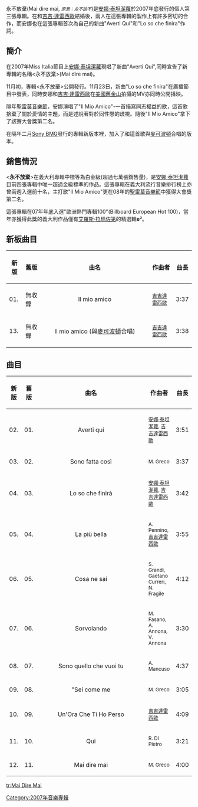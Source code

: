 {{Album infobox |
  Name        = 永不放棄 <Mai dire Mai>|
  Type        = 專輯 |
  Artist      = [[Anna_Tatangelo|Anna Tatangelo]] |
  Cover       = |
  Released    = 2007年11月 <small>([[義大利|義大利]])</small> |
  Recorded    = |
  Genre       = [[輕搖滾|輕搖滾]]、[[拉丁|拉丁]]、[[抒情|抒情]]|
  Length      = 41分59秒|
  Label       = [[Sony_BMG|Sony BMG]]|
  Producer    = [[Sony_BMG|Sony BMG]] |
  Reviews     = |
  Last album  = 郊區女孩 <br>Ragazza di periferia |
  This album  = '''永不放棄''' <br>Mai dire mai|
  Next album  = 女人至上 <br>Nel mondo delle donne|
|}}

永不放棄(Mai dire mai, <small>''原意：永不說不''</small>)是[[安娜·泰坦潔蘿|安娜·泰坦潔蘿]]於2007年底發行的個人第三張專輯。在和[[吉吉·達雷西歐|吉吉·達雷西歐]]結婚後，兩人在這張專輯的製作上有許多密切的合作，而安娜也在這張專輯首次為自己的新曲"Averti Qui"和"Lo so che finira"作詞。

==簡介==

在2007年Miss Italia節目上[[安娜·泰坦潔蘿|安娜·泰坦潔蘿]]現唱了新曲"Averti Qui",同時宣告了新專輯的名稱<永不放棄>(Mai dire mai)。

11月初，專輯<永不放棄>公開發行。11月23日，新曲"Lo so che finira"在廣播節目中發表，同時安娜和[[吉吉·達雷西歐|吉吉·達雷西歐]]在[[美國|美國]][[舊金山|舊金山]]拍攝的MV亦同時公開播映。

隔年[[聖雷莫音樂節|聖雷莫音樂節]]，安娜演唱了"Il Mio Amico"-一首描寫同志權益的歌，這首歌捨棄了關於愛情的主題，而是述說著對於同性戀的歧視。隨後"Il Mio Amico"拿下了該賽大會獎第二名。

在隔年二月[[Sony_BMG|Sony BMG]]發行的專輯新版本裡，加入了<Il Mio Amico>和這首歌與[[麥可波頓|麥可波頓]]合唱的版本。

==銷售情況==
<'''永不放棄'''>在義大利專輯中標等為白金級(超過七萬張銷售量)，是[[安娜·泰坦潔蘿|安娜·泰坦潔蘿]]目前四張專輯中唯一超過金級標準的作品。這張專輯在義大利流行音樂排行榜上亦曾兩週入選前十名，主打歌"Il Mio Amico"更在08年的[[聖雷莫音樂節|聖雷莫音樂節]]中獲得大會獎第二名。

這張專輯在07年年底入選"歐洲熱門專輯100"(Billboard European Hot 100)，當年亦獲得此獎的義大利作品僅有[[艾羅斯·拉瑪佐第|艾羅斯·拉瑪佐第]]的精選輯'''e²'''。

==新板曲目==

{| class="wikitable"
|-
!新版
!舊版
!曲名
!作曲者
!曲長
|-
|01.
|無收錄
| style="width:280px" align="center"|Il mio amico
|<small>[[吉吉達雷西歐|吉吉達雷西歐]]
|align="center"|3:37
|-
|13.
|無收錄
|align="center"|Il mio amico (與[[麥可波頓|麥可波頓]]合唱)
|<small>[[吉吉達雷西歐|吉吉達雷西歐]]
|align="center"|3:38
|}



==曲目==

{| class="wikitable"
|-
!新版
!舊版
!曲名
!作曲者
!曲長
|-
|02.
|01.
|style="width:280px" align="center"|Averti qui
|<small>[[安娜·泰坦潔蘿|安娜·泰坦潔蘿]], [[吉吉達雷西歐|吉吉達雷西歐]]
|align="center"|3:51
|-
|03.
|02.
|align="center"|Sono fatta così
|<small>M. Greco
|align="center"|3:37
|-
|04.
|03.
|align="center"|Lo so che finirà
|<small>[[安娜·泰坦潔蘿|安娜·泰坦潔蘿]], [[吉吉達雷西歐|吉吉達雷西歐]]
|align="center"|3:42
|-
|05.
|04.
|align="center"|La più bella
|<small>A. Pennino, [[吉吉達雷西歐|吉吉達雷西歐]]
|align="center"|3:55
|-
|06.
|05.
|align="center"|Cosa ne sai
|<small>S. Grandi, Gaetano Curreri, N. Fragile
|align="center"|4:12
|-
|07.
|06.
|align="center"|Sorvolando
|<small>M. Fasano, A. Annona, V. Annona
|align="center"|3:30
|-
|08.
|07.
|align="center"|Sono quello che vuoi tu
|<small>A. Mancuso
|align="center"|4:37
|-
|09.
|08.
|align="center"|"Sei come me
|<small>M. Greco
|align="center"|3:05
|-
|10.
|09.
|align="center"|Un'Ora Che Ti Ho Perso
|<small> [[吉吉達雷西歐|吉吉達雷西歐]]
|align="center"|4:09
|-
|11.
|10.
|align="center"|Qui
|<small>R. Di Pietro
|align="center"|3:21
|-
|12.
|11.
|align="center"|Mai dire mai
|<small>M. Greco
|align="center"|4:00
|}


[[tr:Mai_Dire_Mai|tr:Mai Dire Mai]]
[[Category:2007年音樂專輯|Category:2007年音樂專輯]]